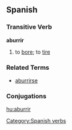 == Spanish == 
=== Transitive Verb === 
'''aburrir'''
# to [[bore]]; to [[tire]]

=== Related Terms ===
*[[aburrirse]]

=== Conjugations ===
{{template:Es:-ir|aburr}}
[[Category:Spanish verbs]]

[[hu:aburrir]]